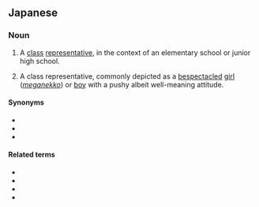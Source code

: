 ==Japanese==
{{ja-kanjitab|k1=がっ|がく|きゅう|い|いん|ちょう|yomi=on}}

===Noun===
{{ja-noun|がっきゅう い.いんちょう}}

# A [[class]] [[representative]], in the context of an elementary school or junior high school.
# {{lb|ja|anime|sort=かっきゅういいんちょう'}} A class representative, commonly depicted as a [[bespectacled]] [[girl]] (''[[meganekko]]'') or [[boy]] with a pushy albeit well-meaning attitude.

====Synonyms====
{{checksense|lang=ja}}
* {{l|ja|委員長|tr=iinchō}}
* {{l|ja|クラス委員長|tr=kurasuiinchō}}
* {{l|ja|クラス委員|tr=urasuiin}}

====Related terms====
* {{l|ja|学級}}
* {{l|ja|学級委員}}
* {{l|ja|委員}}
* {{l|ja|委員長}}